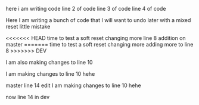 here i am writing code 
line 2 of code
line 3 of code
line 4 of code

Here I am writing a bunch of code that I will want to undo later with a mixed reset little mistake

<<<<<<< HEAD
time to test a soft reset changing more line 8 addition on master
=======
time to test a soft reset changing more adding more to line 8
>>>>>>> DEV

I am also making changes to line 10

I am making changes to line 10 hehe

master line 14 edit
I am making changes to line 10 hehe



now line 14 in dev
